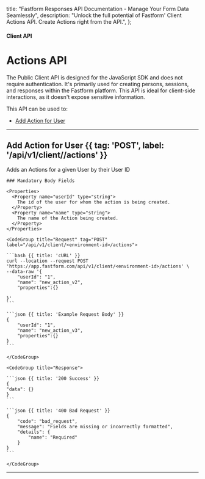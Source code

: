 
  title: "Fastform Responses API Documentation - Manage Your Form Data Seamlessly",
  description:
    "Unlock the full potential of Fastform' Client Actions API. Create Actions right from the API.",
};

#### Client API

# Actions API

The Public Client API is designed for the JavaScript SDK and does not require authentication. It's primarily used for creating persons, sessions, and responses within the Fastform platform. This API is ideal for client-side interactions, as it doesn't expose sensitive information.

This API can be used to:
- [Add Action for User](#add-action-for-user)


---

## Add Action for User {{ tag: 'POST', label: '/api/v1/client/<environment-id>/actions' }}

Adds an Actions for a given User by their User ID

<Row>
  <Col>

    ### Mandatory Body Fields

    <Properties>
      <Property name="userId" type="string">
        The id of the user for whom the action is being created.
      </Property>
      <Property name="name" type="string">
        The name of the Action being created.
      </Property>
    </Properties>

  </Col>
  <Col sticky>

    <CodeGroup title="Request" tag="POST" label="/api/v1/client/<environment-id>/actions">

    ```bash {{ title: 'cURL' }}
    curl --location --request POST 'https://app.fastform.com/api/v1/client/<environment-id>/actions' \
    --data-raw '{
        "userId": "1",
        "name": "new_action_v2",
        "properties":{}

    }'
    ```

    ```json {{ title: 'Example Request Body' }}
    {
        "userId": "1",
        "name": "new_action_v3",
        "properties":{}
    }
    ```

    </CodeGroup>

    <CodeGroup title="Response">

    ```json {{ title: '200 Success' }}
    {
    "data": {}
    }
    ```

    ```json {{ title: '400 Bad Request' }}
    {
        "code": "bad_request",
        "message": "Fields are missing or incorrectly formatted",
        "details": {
            "name": "Required"
        }
    }
    ```

    </CodeGroup>

  </Col>
</Row>

---


